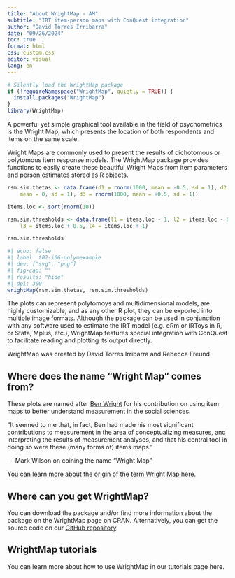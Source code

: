 ```yaml
---
title: "About WrightMap - AM"
subtitle: "IRT item-person maps with ConQuest integration"
author: "David Torres Irribarra"
date: "09/26/2024"
toc: true
format: html
css: custom.css
editor: visual
lang: en
---
```


```r

# Silently load the WrightMap package
if (!requireNamespace("WrightMap", quietly = TRUE)) {
  install.packages("WrightMap")
}
library(WrightMap)
```

A powerful yet simple graphical tool available in the field of psychometrics is the Wright Map, which presents the location of both respondents and items on the same scale.

Wright Maps are commonly used to present the results of dichotomous or polytomous item response models. The WrightMap package provides functions to easily create these beautiful Wright Maps from item parameters and person estimates stored as R objects.



```r
rsm.sim.thetas <- data.frame(d1 = rnorm(1000, mean = -0.5, sd = 1), d2 = rnorm(1000, 
    mean = 0, sd = 1), d3 = rnorm(1000, mean = +0.5, sd = 1))

items.loc <- sort(rnorm(10))

rsm.sim.thresholds <- data.frame(l1 = items.loc - 1, l2 = items.loc - 0.5,
    l3 = items.loc + 0.5, l4 = items.loc + 1)

rsm.sim.thresholds
```

```r
#| echo: false
#| label: t02-i06-polymexample
#| dev: ["svg", "png"]
#| fig-cap: ""
#| results: "hide"
#| dpi: 300
wrightMap(rsm.sim.thetas, rsm.sim.thresholds)
```


The plots can represent polytomoys and multidimensional models, are highly customizable, and as any other R plot, they can be exported into multiple image formats. Although the package can be used in conjunction with any software used to estimate the IRT model (e.g. eRm or IRToys in R, or Stata, Mplus, etc.), WrightMap features special integration with ConQuest to facilitate reading and plotting its output directly.

WrightMap was created by David Torres Irribarra and Rebecca Freund.

## Where does the name “Wright Map” comes from?

These plots are named after [Ben Wright](https://en.wikipedia.org/wiki/Benjamin_Drake_Wright) for his contribution on using item maps to better understand measurement in the social sciences.

::: {.pullquote}
"It seemed to me that, in fact, Ben had made his most significant contributions to measurement in the area of conceptualizing measures, and interpreting the results of measurement analyses, and that his central tool in doing so were these (many forms of) items maps."

— Mark Wilson on coining the name “Wright Map”
:::

[You can learn more about the origin of the term Wright Map here.](https://www.rasch.org/rmt/rmt253b.htm)

## Where can you get WrightMap?

You can download the package and/or find more information about the package on the WrightMap page on CRAN. Alternatively, you can get the source code on our [GitHub repository](https://github.com/david-ti/wrightmap/).

## WrightMap tutorials

You can learn more about how to use WrightMap in our tutorials page here.
